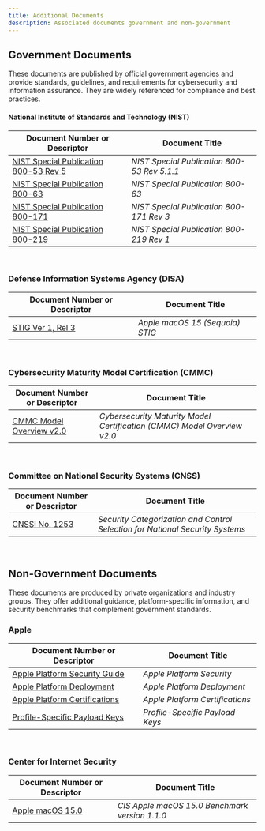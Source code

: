 ```yaml
---
title: Additional Documents
description: Associated documents government and non-government
---
```


## Government Documents

These documents are published by official government agencies and provide standards, guidelines, and requirements for cybersecurity and information assurance. They are widely referenced for compliance and best practices.

#### National Institute of Standards and Technology (NIST)

| Document Number or Descriptor | Document Title |
|------------------------------|---------------|
| [NIST Special Publication 800-53 Rev 5](https://nvd.nist.gov/800-53) | *NIST Special Publication 800-53 Rev 5.1.1* |
| [NIST Special Publication 800-63](https://www.nist.gov/itl/tig/projects/special-publication-800-63) | *NIST Special Publication 800-63* |
| [NIST Special Publication 800-171](https://csrc.nist.gov/pubs/sp/800/171/r3/final) | *NIST Special Publication 800-171 Rev 3* |
| [NIST Special Publication 800-219](https://csrc.nist.gov/pubs/sp/800/219/r1/final) | *NIST Special Publication 800-219 Rev 1* |

<br/>

### Defense Information Systems Agency (DISA)

| Document Number or Descriptor | Document Title |
|------------------------------|---------------|
| [STIG Ver 1, Rel 3](https://dl.dod.cyber.mil/wp-content/uploads/stigs/zip/U_Apple_macOS_15_V1R3_STIG.zip) | *Apple macOS 15 (Sequoia) STIG* |

<br/>

### Cybersecurity Maturity Model Certification (CMMC)

| Document Number or Descriptor | Document Title |
|------------------------------|---------------|
| [CMMC Model Overview v2.0](https://dodcio.defense.gov/Portals/0/Documents/CMMC/ModelOverview_V2.0_FINAL2_20211202_508.pdf) | *Cybersecurity Maturity Model Certification (CMMC) Model Overview v2.0* |

<br/>

### Committee on National Security Systems (CNSS)

| Document Number or Descriptor | Document Title |
|------------------------------|---------------|
| [CNSSI No. 1253](https://www.cnss.gov/CNSS/issuances/Instructions.cfm) | *Security Categorization and Control Selection for National Security Systems* |

<br/>

## Non-Government Documents

These documents are produced by private organizations and industry groups. They offer additional guidance, platform-specific information, and security benchmarks that complement government standards.

### Apple

| Document Number or Descriptor | Document Title |
|------------------------------|---------------|
| [Apple Platform Security Guide](https://support.apple.com/guide/security/welcome/web) | *Apple Platform Security* |
| [Apple Platform Deployment](https://support.apple.com/guide/deployment/welcome/web) | *Apple Platform Deployment* |
| [Apple Platform Certifications](https://support.apple.com/guide/certifications/welcome/web) | *Apple Platform Certifications* |
| [Profile-Specific Payload Keys](https://developer.apple.com/documentation/devicemanagement/profile-specific_payload_keys) | *Profile-Specific Payload Keys* |

<br/>

### Center for Internet Security

| Document Number or Descriptor | Document Title |
|------------------------------|---------------|
| [Apple macOS 15.0](https://www.cisecurity.org/benchmark/apple_os/) | *CIS Apple macOS 15.0 Benchmark version 1.1.0* |
